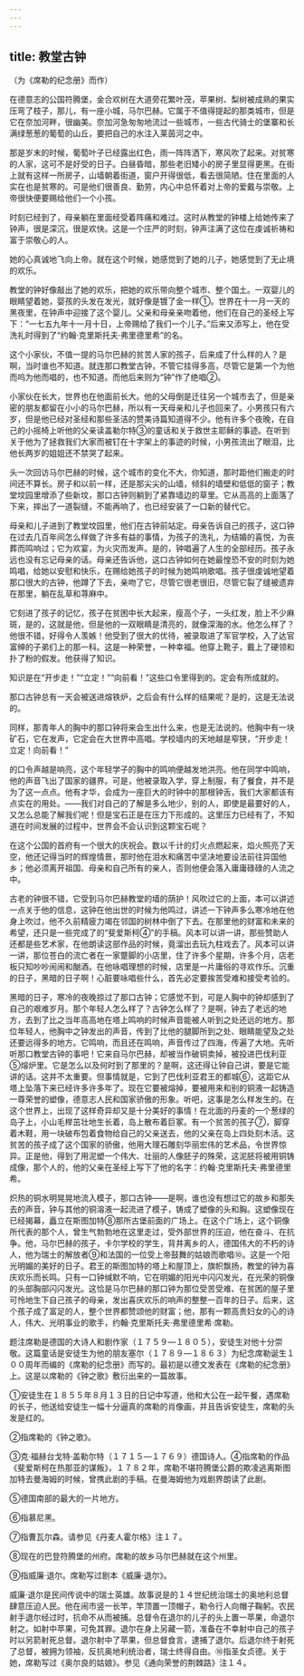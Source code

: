 ```yaml
---
---
---
```

title: 教堂古钟
---




（为《席勒的纪念册》而作）

在德意志的公国符腾堡，金合欢树在大道旁花繁叶茂，苹果树、梨树被成熟的果实压弯了枝子，那儿，有一座小城，马尔巴赫。它属于不值得提起的那类城市，但是它在奈加河畔，很幽美。奈加河急匆匆地流过一些城市，一些古代骑士的堡寨和长满绿葱葱的葡萄的山丘，要把自己的水注入莱茵河之中。

那是岁末的时候，葡萄叶子已经露出红色，雨一阵阵洒下，寒风吹了起来。对贫寒的人家，这可不是好受的日子。白昼昏暗，那些老旧矮小的房子里显得更黑。在街上就有这样一所房子，山墙朝着街道，窗户开得很低，看去很简陋。住在里面的人实在也是贫寒的。可是他们很善良、勤劳，内心中总怀着对上帝的爱戴与崇敬。上帝很快便要赐给他们一个小孩。

时刻已经到了，母亲躺在里面经受着阵痛和难过。这时从教堂的钟楼上给她传来了钟声，很是深沉，很是欢快。这是一个庄严的时刻，钟声注满了这位在虔诚祈祷和富于崇敬心的人。

她的心真诚地飞向上帝。就在这个时候，她感觉到了她的儿子，她感觉到了无止境的欢乐。

教堂的钟好像敲出了她的欢乐，把她的欢乐带向整个城市、整个国土。一双婴儿的眼睛望着她，婴孩的头发在发光，就好像是镀了金一样①。世界在十一月一天的黑夜里，在钟声中迎接了这个婴儿。父亲和母亲亲吻着他，他们在自己的圣经上写下：“一七五九年十一月十日，上帝赐给了我们一个儿子。”后来又添写上，他在受洗礼时得到了“约翰·克里斯托夫·弗里德里希”的名。

这个小家伙，不值一提的马尔巴赫的贫苦人家的孩子，后来成了什么样的人？是啊，当时谁也不知道。就连那口教堂古钟，不管它挂得多高，尽管它是第一个为他而呜为他而唱的，也不知道。而他后来则为“钟”作了绝唱②。

小家伙在长大，世界也在他面前长大。他的父母倒是迁往另一个城市去了，但是亲密的朋友都留在小小的马尔巴赫，所以有一天母亲和儿子也回来了。小男孩只有六岁，但是他已经对圣经和那些圣洁的赞美诗篇知道得不少。他有许多个夜晚，在自己的小摇椅上听他的父亲读盖勒尔特③的童话和关于救世主耶稣的事迹。在听到关于他为了拯救我们大家而被钉在十字架上的事迹的时候，小男孩流出了眼泪，比他长两岁的姐姐还不禁哭了起来。

头一次回访马尔巴赫的时候，这个城市的变化不大，你知道，那时距他们搬走的时间还不算长。房子和以前一样，还是那尖尖的山墙，倾斜的墙壁和低低的窗子；教堂坟园里增添了些新坟，那口古钟则躺到了紧靠墙边的草里。它从高高的上面落了下来，摔出了一道裂缝，不能再响了，也已经安装了一口新的替代它。

母亲和儿子进到了教堂坟园里，他们在古钟前站定。母亲告诉自己的孩子，这口钟在过去几百年间怎么样做了许多有益的事情，为孩子的洗礼，为结婚的喜悦，为丧葬而鸣响过；它为欢宴，为火灾而发声。是的，钟唱遍了人生的全部经历。孩子永远也没有忘记母亲的话。母亲还告诉他，这口古钟如何在她最惶恐不安的时刻为她鸣唱，给她以安慰和快乐，在赐给她孩子的时候为她鸣响歌唱。孩子很虔诚地望着那口很大的古钟，他蹲了下去，亲吻了它，尽管它很老很旧，尽管它裂了缝被遗弃在那里，躺在乱草和荨麻中。

它刻进了孩子的记忆，孩子在贫困中长大起来，瘦高个子，一头红发，脸上不少麻斑，是的，这就是他，但是他的一双眼睛是清亮的，就像深海的水。他怎么样了？他很不错，好得令人羡嫉！他受到了很大的优待，被录取进了军官学校，入了达官富绅的子弟们上的那一科。这是一种荣誉，一种幸福。他穿上靴子，戴上了硬领和扑了粉的假发。他获得了知识。

知识是在“开步走！”“立定！”“向前看！”这些口令里得到的。定会有所成就的。

那口古钟总有一天会被送进熔铁炉，之后会有什么样的结果呢？是的，这是无法说的。

同样，那青年人的胸中的那口钟将来会生出什么来，也是无法说的。他胸中有一块矿石，它在发声，它定会在大世界中高唱。学校墙内的天地越是窄狭，“开步走！立定！向前看！”

的口令声越是响亮，这个年轻学子的胸中的鸣响便越发地洪亮。他在同学中鸣响，他的声音飞出了国家的疆界。可是，他被录取入学，穿上制服，有了餐食，并不是为了这一点点。他有才华，会成为一座巨大的时钟中的那根钟舌，我们大家都该有点实在的用处。——我们对自己的了解是多么地少，别的人，即使是最要好的人，又怎么总能了解我们呢！但是宝石正是在压力下形成的。这里压力已经有了，不知道在时间发展的过程中，世界会不会认识到这颗宝石呢？

在这个公国的首府有一个很大的庆祝会。数以千计的灯火点燃起来，焰火照亮了天空，他还记得当时的辉煌情景，那时他在泪水和痛苦中坚决地要设法前往异国他乡；他必须离开祖国、母亲和自己所有的亲人，否则他便会落入庸庸碌碌的人流之中。

古老的钟很不错，它受到马尔巴赫教堂的墙的荫护！风吹过它的上面，本可以讲述一点关于他的信息，这钟在他出世的时候为他鸣过，讲述一下钟声多么寒冷地在他身上吹过，他不久前精疲力竭在邻国的树林中倒了下去。在那里他的财富和未来的希望，还只是一些完成了的“斐爱斯柯④”的手稿。风本可以讲一讲，那些赞助人还都是些艺术家，在他朗读这部作品的时候，竟溜出去玩九柱戏去了。风本可以讲一讲，那位苍白的流亡者在一家蹩脚的小店里，住了许多个星期，许多个月，店老板只知吵吵闹闹和酗酒。在他咏唱理想的时候，店里是一片庸俗的寻欢作乐。沉重的日子，黑暗的日子啊！心脏要咏唱些什么，首先必定要挨苦受难和接受考验的。

黑暗的日子，寒冷的夜晚掠过了那口古钟；它感觉不到，可是人胸中的钟却感到了自己的艰难岁月。那个年轻人怎么样了？古钟怎么样了？是啊，钟去了老远的地方，去到了比之当年高高地在塔上鸣响的时候声音能被人听到之处还远的地方。那位年轻人，他胸中之钟发出的声音，传到了比他的腿脚所到之处、眼睛能望及之处还要远得多的地方。它鸣响，而且还在鸣响，声音传过了四海，传遍了大地。先听听那口教堂古钟的事吧！它来自马尔巴赫，却被当作破铜卖掉，被投进巴伐利亚⑤熔炉里。它是怎么以及何时到了那里的？是啊，这还得让钟自己讲，要是它能讲的话。这并不太重要。但事情就是，它到了巴伐利亚君王的都城⑥，这距它从塔上坠落下来已经许多许多年了。现在它要被熔掉，要被用来和别的铜液一起铸造一尊荣誉的塑像，德意志人民和国家骄傲的形象。听吧，这事是怎么样发生的。在这个世界上，出现了这样奇异却又是十分美好的事情！在北面的丹麦的一个葱绿的岛子上，小山毛榉茁壮地生长着，岛上散布着巨冢。有一个贫苦的孩子⑦，脚穿着木鞋，用一块破布包着食物给自己的父亲送去，他的父亲在岛上四处刻木活。这贫苦的孩子成了这个国家的骄傲，他用大理石雕刻华丽宏伟的艺术品，令世界惊异。正是他，得到了用泥塑一个伟大、壮丽的人像胚子的殊荣，这泥胚将被用铜铸成像，那个人的，他的父亲在圣经上写下了他的名字：约翰·克里斯托夫·弗里德里希。

炽热的铜水明晃晃地流入模子，那口古钟——是啊，谁也没有想过它的故乡和那失去的声音，钟与其他的铜溶液一起流进了模子，铸成了塑像的头和胸。这塑像现在已经揭幕，矗立在斯图加特⑧那所古堡前面的广场上。在这个广场上，这个铜像所代表的那个人，曾生气勃勃地在这里走过，受外部世界的压迫，他在奋斗、在抗争。他，马尔巴赫的孩子，卡尔学校的学生，背井离乡的人，德国伟大的不朽的诗人，他为瑞士的解放者⑨和法国的一位受上帝鼓舞的姑娘而歌唱⑩。这是一个阳光明媚的美好的日子。君王的斯图加特的塔上和屋顶上，旗帜飘扬，教堂的钟为喜庆欢乐而长鸣。只有一口钟缄默不响，它在明媚的阳光中闪闪发光，在光荣的铜像的头部胸部闪闪发光。这恰是马尔巴赫的那口钟为那位受苦受难、在贫困的屋子里可怜地生下自己孩子的母亲，发出喜庆欢乐的响声的整整一百年的日子。后来，这个孩子成了富足的人，整个世界都赞颂他的财富；他，那有一颗高贵妇女的心的诗人，伟大、光明事业的歌手，约翰·克里斯托夫·弗里德里希·席勒。

题注席勒是德国的大诗人和剧作家（１７５９—１８０５），安徒生对他十分崇敬。这篇童话是安徒生为他的朋友塞尔（１７８９—１８６３）为纪念席勒诞生１００周年而编的《席勒的纪念册》而写的。最初是以德文发表在《席勒的纪念册》上。这是以席勒的《钟之歌》敷衍出来的一篇故事。

①安徒生在１８５５年８月１３日的日记中写道，他和大公在一起午餐，遇席勒的长子，他送给安徒生一幅十分逼真的席勒的肖像画，并且告诉安徒生，席勒的头发是红的。

②指席勒的《钟之歌》。

③克·福赫台戈特·盖勒尔特（１７１５—１７６９）德国诗人。④指席勒的作品《斐爱斯柯在热那亚的谋叛》，１７８２年，席勒不堪符腾堡公爵的欺凌逃离斯图加特去曼海姆的时候，曾携此剧的手稿。在曼海姆他为戏剧界朗读了此剧。

⑤德国南部的最大的一片地方。

⑥指慕尼黑。

⑦指曹瓦尔森。请参见《丹麦人霍尔格》注１７。

⑧现在的巴登符腾堡的州府。席勒的故乡马尔巴赫就在这个州里。

⑨指威廉·退尔。席勒写过剧本《威廉·退尔》。

威廉·退尔是民间传说中的瑞士英雄。故事说是的１４世纪统治瑞士的奥地利总督肆意压迫人民。他在闹市竖一长竿，竿顶置一顶帽子，勒令行人向帽子鞠躬。农民射手退尔经过时，抗命不从而被捕。总督令在退尔的儿子的头上置一苹果，命退尔射之。如射中苹果，可免其罪。退尔在身上另藏一箭，准备在不幸射中自己的孩子时以另箭射死总督。退尔射中了苹果，但总督食言，逮捕了退尔。后退尔终于射死了总督，被拥为领袖，反抗奥地利统治者，瑞士终得自由。⑩指圣女贞德。关于她，席勒写过《奥尔良的姑娘》。参见《通向荣誉的荆棘路》注１４。